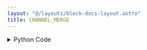 ```yaml
---
layout: "@/layouts/block-docs-layout.astro"
title: CHANNEL_MERGE
---
```



<PythonDocsDisplay docstring={docstring} />

<details>
<summary>Python Code</summary>
```python
from flojoy import flojoy, Image
import numpy as np


@flojoy
def CHANNEL_MERGE(red: Image, green: Image, blue: Image, alpha: Image) -> Image:
    """The CHANNEL_MERGE node returns the merged rgba channels of an image.

    Returns
    -------
    Image
        The image with each channel given by the appropriate channel
        on the respective inputs.
    """

    try:
        r = red.r
        b = blue.b
        g = green.g
        a = alpha.a

        zeros = np.zeros(r.shape, np.uint8)
        ones = 255 * np.ones(r.shape, np.uint8)

        if not (
            np.array_equal(red.g, zeros)
            and np.array_equal(red.b, zeros)
            and np.array_equal(red.a, ones)
        ):
            raise ValueError("Red input had nonzero values for the other channels.")

        if not (
            np.array_equal(blue.r, zeros)
            and np.array_equal(blue.g, zeros)
            and np.array_equal(blue.a, ones)
        ):
            raise ValueError("Blue input had nonzero values for the other channels.")

        if not (
            np.array_equal(green.r, zeros)
            and np.array_equal(green.b, zeros)
            and np.array_equal(green.a, ones)
        ):
            raise ValueError("Green input had nonzero values for the other channels.")

        if not (
            np.array_equal(alpha.r, zeros)
            and np.array_equal(alpha.b, zeros)
            and np.array_equal(alpha.b, zeros)
        ):
            raise ValueError("Alpha input had nonzero values for the other channels.")

        return Image(r=r, b=b, g=g, a=a)
    except Exception as e:
        raise e

```
[Find this Flojoy Block on GitHub](https://github.com/flojoy-ai/blocks/blob/main/blocks/TRANSFORMERS/IMAGE_PROCESSING/CHANNEL_MERGE/CHANNEL_MERGE.py)
</details>

## Example

<AppDisplay app={app} blockName="CHANNEL_MERGE" client:visible />
